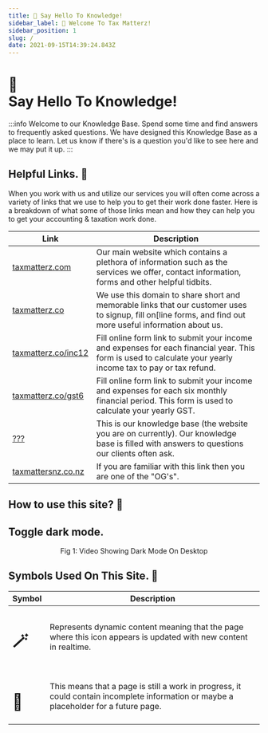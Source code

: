 ```yaml
---
title: 👋 Say Hello To Knowledge! 
sidebar_label: 👋 Welcome To Tax Matterz! 
sidebar_position: 1
slug: /
date: 2021-09-15T14:39:24.843Z
---
```

# <div class="emoji">👋</div> Say Hello To Knowledge! 



:::info Welcome to our Knowledge Base.
Spend some time and find answers to frequently asked questions. We have designed this Knowledge Base as a place to learn. Let us know if there's is a question you'd like to see here and we may put it up.
:::


## Helpful Links. 🔗
When you work with us and utilize our services you will often come across a variety of links that we use to help you to get their work done faster. Here is a breakdown of what some of those links mean and how they can help you to get your accounting & taxation work done.

| Link      | Description |
| ----------- | ----------- |
| [taxmatterz.com](https://taxmatterz.com)      | Our main website which contains a plethora of information such as the services we offer, contact information, forms and other helpful tidbits.       |
| [taxmatterz.co](https://taxmatterz.co)   | We use this domain to share short and memorable links that our customer uses to signup, fill on[line forms, and find out more useful information about us.       |
| [taxmatterz.co/inc12](https://taxmatterz.co/inc12)   | Fill online form link to submit your income and expenses for each financial year. This form is used to calculate your yearly income tax to pay or tax refund. |
| [taxmatterz.co/gst6](https://taxmatterz.co/gst6)   | Fill online form link to submit your income and expenses for each six monthly financial period. This form is used to calculate your yearly GST. |
| [???](https://taxmatterz.co/gst6)   | This is our knowledge base (the website you are on currently). Our knowledge base is filled with answers to questions our clients often ask.  |
| [taxmattersnz.co.nz](https://taxmattersnz.co.nz)   | If you are familiar with this link then you are one of the "OG's".       |

## How to use this site? 📃

## Toggle dark mode.
<ReactPlayer playing="true" controls={false} playsinline={true} autoplay muted={true} loop={true} url="/img/video/darkmode.mp4" width="100%" height="100%" /> 
<p align="center">
Fig 1: Video Showing Dark Mode On Desktop
</p>

## Symbols Used On This Site. 📃
| Symbol | Description |
| ------ | ----------- |
| <h1>🪄</h1> | Represents dynamic content meaning that the page where this icon appears is updated with new content in realtime. |
| <h1>🚧</h1> | This means that a page is still a work in progress, it could contain incomplete information or maybe a placeholder for a future page. |